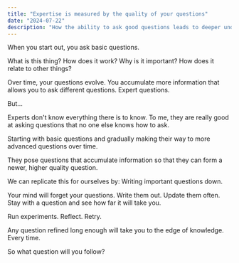 ```yaml
---
title: "Expertise is measured by the quality of your questions"
date: "2024-07-22"
description: "How the ability to ask good questions leads to deeper understanding and expertise"
---
```


When you start out, you ask basic questions.

What is this thing?
How does it work?
Why is it important?
How does it relate to other things?

Over time, your questions evolve. You accumulate more information that allows you to ask different questions. Expert questions.

But...

Experts don't know everything there is to know. To me, they are really good at asking questions that no one else knows how to ask.

Starting with basic questions and gradually making their way to more advanced questions over time.

They pose questions that accumulate information so that they can form a newer, higher quality question. 

We can replicate this for ourselves by: Writing important questions down. 

Your mind will forget your questions. Write them out. Update them often. Stay with a question and see how far it will take you. 

Run experiments. Reflect. Retry.

Any question refined long enough will take you to the edge of knowledge. Every time.

So what question will you follow?